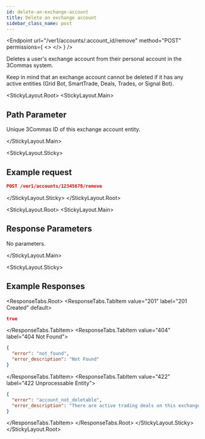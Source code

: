 ```yaml
---
id: delete-an-exchange-account
title: Delete an exchange account
sidebar_class_name: post
---
```



<Endpoint
  url="/ver1/accounts/:account_id/remove"
  method="POST"
  permissions={
    <>
      <Permission title="Permission" description="ACCOUNTS_WRITE" />
      <Permission title="Security" description="SIGNED" />
    </>
  }
/>

Deletes a user's exchange account from their personal account in the 3Commas system.

<Informer variant="warning">
Keep in mind that an exchange account cannot be deleted if it has any active entities (Grid Bot, SmartTrade, Deals, Trades, or Signal Bot).
</Informer>

<Separator />

<StickyLayout.Root>
<StickyLayout.Main>

## Path Parameter 

<ApiParam name='account_id' type='integer' id="account_id" required>
    Unique 3Commas ID of this exchange account entity.
</ApiParam>

</StickyLayout.Main>   

<StickyLayout.Sticky>
## Example request 

```json
POST /ver1/accounts/12345678/remove
```
</StickyLayout.Sticky>
</StickyLayout.Root>

<StickyLayout.Root>
<StickyLayout.Main>

## Response Parameters
No parameters.

</StickyLayout.Main>   

<StickyLayout.Sticky>

## Example Responses
<ResponseTabs.Root>
<ResponseTabs.TabItem value="201" label="201 Created" default>
```json
true
```
</ResponseTabs.TabItem>
<ResponseTabs.TabItem value="404" label="404 Not Found">
```json
{
  "error": "not_found",
  "error_description": "Not Found"
}
```
</ResponseTabs.TabItem>
<ResponseTabs.TabItem value="422" label="422 Unprocessable Entity">
```json
{
  "error": "account_not_deletable",
  "error_description": "There are active trading deals on this exchange. Close all trading operations and try again"
}
```
</ResponseTabs.TabItem>
</ResponseTabs.Root>
</StickyLayout.Sticky>
</StickyLayout.Root>